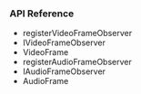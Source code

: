 
<PlatformWrapper platform="electron">

### API Reference

* <Link to = "{{global.API_REF_ELECTRON_ROOT_VOICE_SDK}}/class_imediaengine.html#api_imediaengine_registeraudioframeobserver">registerVideoFrameObserver</Link>

* <Link to = "{{global.API_REF_ELECTRON_ROOT_VOICE_SDK}}/class_ivideoframeobserver.html">IVideoFrameObserver</Link>

* <Link to = "{{global.API_REF_ELECTRON_ROOT_VOICE_SDK}}/rtc_api_data_type.html#class_videoframe">VideoFrame</Link>

* <Link to = "{{global.API_REF_ELECTRON_ROOT_VOICE_SDK}}/class_imediaengine.html#api_imediaengine_registeraudioframeobserver">registerAudioFrameObserver</Link>

* <Link to = "{{global.API_REF_ELECTRON_ROOT_VOICE_SDK}}/class_iaudioframeobserver.html">IAudioFrameObserver</Link>

* <Link to = "{{global.API_REF_ELECTRON_ROOT_VOICE_SDK}}/rtc_api_data_type.html#class_audioframe">AudioFrame</Link>

</PlatformWrapper>
